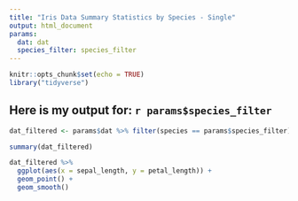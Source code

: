 ```yaml
---
title: "Iris Data Summary Statistics by Species - Single"
output: html_document
params: 
  dat: dat
  species_filter: species_filter
---
```


```r
knitr::opts_chunk$set(echo = TRUE)
library("tidyverse")
```

## Here is my output for: `r params$species_filter` 

```r
dat_filtered <- params$dat %>% filter(species == params$species_filter)

summary(dat_filtered)
```

```r
dat_filtered %>%
  ggplot(aes(x = sepal_length, y = petal_length)) +
  geom_point() + 
  geom_smooth()
```


